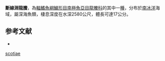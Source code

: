 {{Speciesbox
| name = 斷線淵龍鰧
| image = 
| image_width = 250px
| image_caption = 
| status = NE
| status_system = IUCN3.1
| genus = Bathydraco
| species = scotiae
| authority = [[Dollo|Dollo]], 1906
| synonyms = 
}}

'''斷線淵龍鰧'''，為[[輻鰭魚綱|輻鰭魚綱]][[鱸形目|鱸形目]][[南極魚亞目|南極魚亞目]][[龍鰧科|龍鰧科]]的其中一[[種|種]]，分布於[[南冰洋|南冰洋]]海域，屬深海魚類，棲息深度在水深2580公尺，體長可達17公分。

==参考文献==
*{{FishBase_species|genus=Bathydraco|species=scotiae|year=2011|month=12}}
{{Taxonbar|from=Q2456816}}

[[Category:淵龍鰧屬|scotiae]]